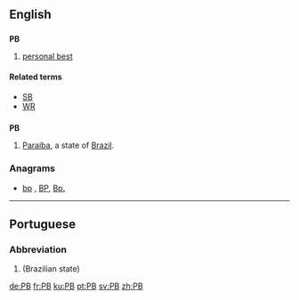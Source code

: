 {{also|Pb|pb}}

==English==

==={{initialism-old|en}}===
'''PB'''

# {{context|sports}} [[personal best]]

====Related terms====
* [[SB]]
* [[WR]]
==={{abbreviation-old|en}}===
'''PB'''

# [[Paraíba]], a state of [[Brazil]].

===Anagrams===
* [[bp#English|bp]] , [[BP#English|BP]], [[Bp.#English|Bp.]]

----

==Portuguese==

===Abbreviation===
{{head|pt|abbreviation}}

# {{abbreviation of|Paraíba|lang=pt}} (Brazilian state)

[[de:PB]]
[[fr:PB]]
[[ku:PB]]
[[pt:PB]]
[[sv:PB]]
[[zh:PB]]